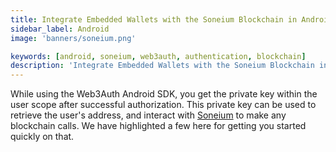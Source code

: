 ```yaml
---
title: Integrate Embedded Wallets with the Soneium Blockchain in Android
sidebar_label: Android
image: 'banners/soneium.png'

keywords: [android, soneium, web3auth, authentication, blockchain]
description: 'Integrate Embedded Wallets with the Soneium Blockchain in Android | Embedded Wallets'
---
```



<SEO
  title="Integrate Embedded Wallets with the Soneium Blockchain in Android"
  description="Integrate Embedded Wallets with the Soneium Blockchain in Android | Embedded Wallets"
  image="https://web3auth.io/docs/banners/soneium.png"
  slug="/embedded-wallets/connect-blockchain/evm/soneium/android"
/>

While using the Web3Auth Android SDK, you get the private key within the user scope after successful authorization. This private key can be used to retrieve the user's address, and interact with [Soneium](https://soneium.org) to make any blockchain calls. We have highlighted a few here for getting you started quickly on that.

<EVMInteraction />
